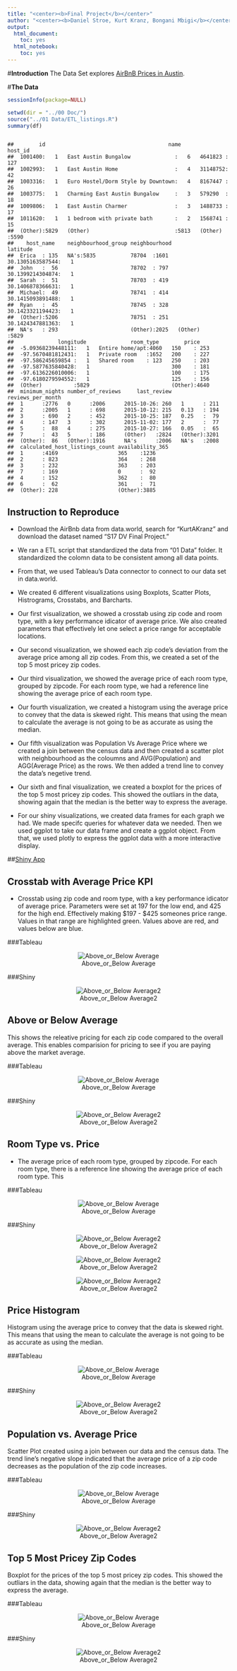 ```yaml
---
title: "<center><b>Final Project</b></center>"
author: "<center><b>Daniel Stroe, Kurt Kranz, Bongani Mbigi</b></center>"
output:
  html_document:
    toc: yes
  html_notebook:
    toc: yes
---
```


#**Introduction**
The Data Set explores [AirBnB Prices in Austin](https://data.world/kurtakranz/s-17-dv-final-project). 

#**The Data**

```r
sessionInfo(package=NULL)
```

```r
setwd(dir = "../00 Doc/")
source("../01 Data/ETL_listings.R")
summary(df)
```

```

##        id                                       name          host_id    
##  1001400:   1   East Austin Bungalow              :   6   4641823 : 127  
##  1002993:   1   East Austin Home                  :   4   31148752:  42  
##  1003316:   1   Euro Hostel/Dorm Style by Downtown:   4   8167447 :  26  
##  1003775:   1   Charming East Austin Bungalow     :   3   579290  :  18  
##  1009806:   1   East Austin Charmer               :   3   1488733 :  17  
##  1011620:   1   1 bedroom with private bath       :   2   1568741 :  15  
##  (Other):5829   (Other)                           :5813   (Other) :5590  
##    host_name    neighbourhood_group neighbourhood              latitude   
##  Erica  : 135   NA's:5835           78704  :1601   30.1305163587544:   1  
##  John   :  56                       78702  : 797   30.1399214304874:   1  
##  Sarah  :  51                       78703  : 419   30.1406878366631:   1  
##  Michael:  49                       78741  : 414   30.1415093891488:   1  
##  Ryan   :  45                       78745  : 328   30.1423321194423:   1  
##  (Other):5206                       78751  : 251   30.1424347881363:   1  
##  NA's   : 293                       (Other):2025   (Other)         :5829  
##              longitude              room_type        price     
##  -5.09368239448111:   1   Entire home/apt:4060   150    : 253  
##  -97.5670481812431:   1   Private room   :1652   200    : 227  
##  -97.586245659854 :   1   Shared room    : 123   250    : 203  
##  -97.5877635840428:   1                          300    : 181  
##  -97.6136226010006:   1                          100    : 175  
##  -97.6180279594552:   1                          125    : 156  
##  (Other)          :5829                          (Other):4640  
##  minimum_nights number_of_reviews     last_review   reviews_per_month
##  1      :2776   0      :2006      2015-10-26: 260   1      : 211     
##  2      :2005   1      : 698      2015-10-12: 215   0.13   : 194     
##  3      : 690   2      : 452      2015-10-25: 187   0.25   :  79     
##  4      : 147   3      : 302      2015-11-02: 177   2      :  77     
##  5      :  88   4      : 275      2015-10-27: 166   0.05   :  65     
##  7      :  43   5      : 186      (Other)   :2824   (Other):3201     
##  (Other):  86   (Other):1916      NA's      :2006   NA's   :2008     
##  calculated_host_listings_count availability_365
##  1      :4169                   365    :1236    
##  2      : 823                   364    : 268    
##  3      : 232                   363    : 203    
##  7      : 169                   0      :  92    
##  4      : 152                   362    :  80    
##  6      :  62                   361    :  71    
##  (Other): 228                   (Other):3885

```



Instruction to Reproduce
-------------------------
- Download the AirBnb data from data.world, search for "KurtAKranz" and download the dataset named "S17 DV Final Project."

- We ran a ETL script that standardized the data from "01 Data" folder. It standardized the colomn data to be consistent among all data points.

- From that, we used Tableau's Data connector to connect to our data set in data.world.

- We created 6 different visualizations using Boxplots, Scatter Plots, Histrograms, Crosstabs, and Barcharts.

- Our first visualization, we showed a crosstab using zip code and room type, with a key performance idicator of average price. We also created parameters that effectively let one select a price range for acceptable locations.

- Our second visualization, we showed each zip code's deviation from the average price among all zip codes. From this, we created a set of the top 5 most pricey zip codes.

- Our third visualization, we showed the average price of each room type, grouped by zipcode. For each room type, we had a reference line showing the average price of each room type.

- Our fourth visualization, we created a histogram using the average price to convey that the data is skewed right. This means that using the mean to calculate the average is not going to be as accurate as using the median.

- Our fifth visualization was Population Vs Average Price where we created a join between the census data and then created a scatter plot with neighbourhood as the coloumns and AVG(Population) and AGG(Average Price) as the rows. We then added a trend line to convey the data's negetive trend.

- Our sixth and final visualization, we created a boxplot for the prices of the top 5 most pricey zip codes. This showed the outliars in the data, showing again that the median is the better way to express the average.

- For our shiny visualizations, we created data frames for each graph we had. We made specifc queries for whatever data we needed. Then we used ggplot to take our data frame and create a ggplot object. From that, we used plotly to express the ggplot data with a more interactive display.  



##[Shiny App](https://kurtakranz.shinyapps.io/final/) 


Crosstab with Average Price KPI
-----------------------------------------------------
- Crosstab using zip code and room type, with a key performance idicator of average price. Parameters were set at 197 for the low end, and 425 for the high end. Effectively making $197 - $425 someones price range. Values in that range are highlighted green. Values above are red, and values below are blue.

###Tableau
<center>![Above_or_Below Average](../03 Visualizations/crosstab.png)</center>
###Shiny
<center>![Above_or_Below Average2](../03 Visualizations/crosstab_shiny.png)</center>


Above or Below Average
-----------------------------------------------------
This shows the releative pricing for each zip code compared to the overall average. This enables comparision for pricing to see if you are paying above the market average.


###Tableau
<center>![Above_or_Below Average](../03 Visualizations/above_or_below_average.png)</center>
###Shiny
<center>![Above_or_Below Average2](../03 Visualizations/above_or_below_average_shiny.png)</center>




Room Type vs. Price
-----------------------------------------------------
- The average price of each room type, grouped by zipcode. For each room type, there is a reference line showing the average price of each room type. This 

###Tableau
<center>![Above_or_Below Average](../03 Visualizations/room_type_price.png)</center>
###Shiny
<center>![Above_or_Below Average2](../03 Visualizations/room_type_price_shiny1.png)</center>
<center>![Above_or_Below Average2](../03 Visualizations/room_type_price_shiny2.png)</center>
<center>![Above_or_Below Average2](../03 Visualizations/room_type_price_shiny3.png)</center>



Price Histogram
-----------------------------------------------------
Histogram using the average price to convey that the data is skewed right. This means that using the mean to calculate the average is not going to be as accurate as using the median.


###Tableau
<center>![Above_or_Below Average](../03 Visualizations/price_histogram.png)</center>
###Shiny
<center>![Above_or_Below Average2](../03 Visualizations/price_histogram_shiny.png)</center>



Population vs. Average Price
-----------------------------------------------------
Scatter Plot created using a join between our data and the census data. The trend line's negative slope indicated that the average price of a zip code decreases as the population of the zip code increases.


###Tableau
<center>![Above_or_Below Average](../03 Visualizations/scatter_plot.png)</center>
###Shiny
<center>![Above_or_Below Average2](../03 Visualizations/scatter_plot_shiny.png)</center>



Top 5 Most Pricey Zip Codes
-----------------------------------------------------
Boxplot for the prices of the top 5 most pricey zip codes. This showed the outliars in the data, showing again that the median is the better way to express the average.


###Tableau
<center>![Above_or_Below Average](../03 Visualizations/box_plot.png)</center>
###Shiny
<center>![Above_or_Below Average2](../03 Visualizations/box_plot_shiny.png)</center>